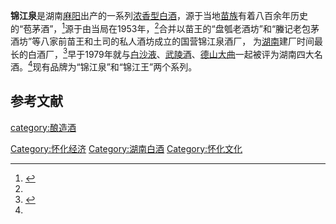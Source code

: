 {{Multiple issues|
{{Notability Unreferenced|time=2020-10-11T04:40:42+00:00}}
{{Refimprove|time=2020-10-15T08:28:40+00:00}}
}}
'''锦江泉'''是湖南[[麻阳|麻阳]]出产的一系列[[浓香型白酒|浓香型白酒]]，源于当地[[苗族|苗族]]有着八百余年历史的“苞茅酒”，<ref name=l0>{{cite web|url=https://www.sohu.com/a/395301977_113696 |title=怀化企业家风采｜龙燕：一位成功企业家的“杯酒人生”|language=Zh-hans|accessdate=2020年5月15日}}</ref>源于由当局在1953年，<ref name=l0/>合并以苗王的“盘瓠老酒坊”和“螣记老包茅酒坊”等八家前苗王和土司的私人酒坊成立的国营锦江泉酒厂， 为[[湖南|湖南]]建厂时间最长的白酒厂，<ref name=l1>{{cite web|url=http://hnrb.voc.com.cn/hnrb_epaper/html/2011-09/09/content_392691.htm?div=-1 |title=湘酒腾飞正当时 再创辉煌看今朝|language=Zh-hans|accessdate=2011年9月9日}}</ref>早于1979年就与[[白沙液|白沙液]]、[[武陵酒|武陵酒]]、[[德山大曲|德山大曲]]一起被评为湖南四大名酒。<ref name=l1/>现有品牌为“锦江泉”和“锦江王”两个系列。

==参考文献==
{{reflist}}
{{饮料小作品}}
{{中華酒文化}}

[[category:酿造酒|category:酿造酒]]
[[Category:怀化经济|Category:怀化经济]]
[[Category:湖南白酒|Category:湖南白酒]]
[[Category:怀化文化|Category:怀化文化]]